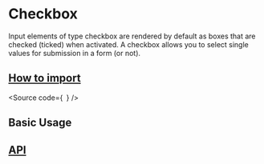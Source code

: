 

<Meta of={Stories} />

# Checkbox

Input elements of type checkbox are rendered by default as boxes that are
checked (ticked) when activated. A checkbox allows you to select single
values for submission in a form (or not).

## [How to import](#how-to-import)

<Source
  code={`
`}
/>

## Basic Usage

<Canvas of={Stories.Base} />

## [API](#api)

<ArgTypes of={Stories} />
